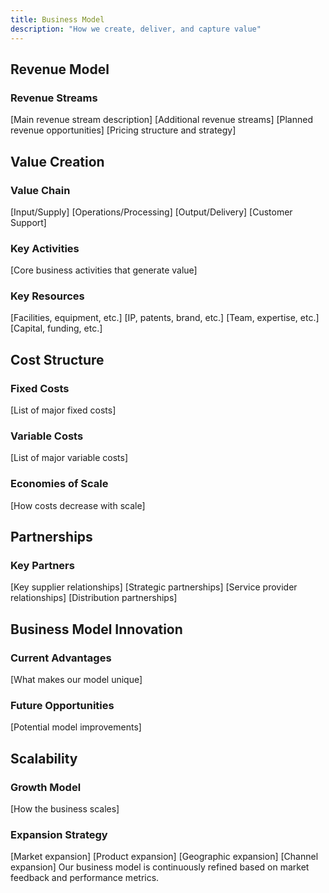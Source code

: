```yaml
---
title: Business Model
description: "How we create, deliver, and capture value"
---
```


## Revenue Model

### Revenue Streams
<CardGroup cols={2}>
  <Card title="Primary Revenue" icon="money-bill">
    [Main revenue stream description]
  </Card>
  <Card title="Secondary Revenue" icon="money-bill-trend-up">
    [Additional revenue streams]
  </Card>
  <Card title="Future Revenue" icon="money-bill-transfer">
    [Planned revenue opportunities]
  </Card>
  <Card title="Pricing Model" icon="tags">
    [Pricing structure and strategy]
  </Card>
</CardGroup>

## Value Creation

### Value Chain
<Steps>
  [Input/Supply]
  [Operations/Processing]
  [Output/Delivery]
  [Customer Support]
</Steps>

### Key Activities
[Core business activities that generate value]

### Key Resources
<CardGroup cols={2}>
  <Card title="Physical Resources" icon="building">
    [Facilities, equipment, etc.]
  </Card>
  <Card title="Intellectual Resources" icon="lightbulb">
    [IP, patents, brand, etc.]
  </Card>
  <Card title="Human Resources" icon="users">
    [Team, expertise, etc.]
  </Card>
  <Card title="Financial Resources" icon="money-bills">
    [Capital, funding, etc.]
  </Card>
</CardGroup>

## Cost Structure

### Fixed Costs
[List of major fixed costs]

### Variable Costs
[List of major variable costs]

### Economies of Scale
[How costs decrease with scale]

## Partnerships

### Key Partners
<CardGroup cols={2}>
  <Card title="Suppliers" icon="truck">
    [Key supplier relationships]
  </Card>
  <Card title="Strategic Partners" icon="handshake">
    [Strategic partnerships]
  </Card>
  <Card title="Service Providers" icon="gear">
    [Service provider relationships]
  </Card>
  <Card title="Channel Partners" icon="shop">
    [Distribution partnerships]
  </Card>
</CardGroup>

## Business Model Innovation

### Current Advantages
[What makes our model unique]

### Future Opportunities
[Potential model improvements]

## Scalability

### Growth Model
[How the business scales]

### Expansion Strategy
<Steps>
  [Market expansion]
  [Product expansion]
  [Geographic expansion]
  [Channel expansion]
</Steps>

<Note>
  Our business model is continuously refined based on market feedback and performance metrics.
</Note>